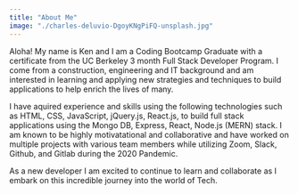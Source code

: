```yaml
---
title: "About Me"
image: "./charles-deluvio-DgoyKNgPiFQ-unsplash.jpg"
---
```



Aloha! My name is Ken and I am a Coding Bootcamp Graduate with a certificate from the UC Berkeley 3 month Full Stack Developer Program. I come from a construction, engineering and IT background and am interested in learning and applying new strategies and techniques to build applications to help enrich the lives of many. 

I have aquired experience and skills using the following technologies such as HTML, CSS, JavaScript, jQuery.js, React.js, to build full stack applications using the Mongo DB, Express, React, Node.js (MERN) stack. 
I am known to be highly motivatational and collaborative and have worked on multiple projects with various team members while utilizing Zoom, Slack, Github, and Gitlab during the 2020 Pandemic.

As a new developer I am excited to continue to learn and collaborate as I embark on this incredible journey into the world of Tech.